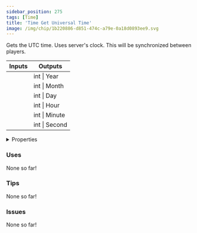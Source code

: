 ```yaml
---
sidebar_position: 275
tags: [Time]
title: 'Time Get Universal Time'
image: /img/chip/1b220886-d851-474c-a79e-0a18d0893ee9.svg
---
```


Gets the UTC time. Uses server's clock. This will be synchronized between players.



<IChip uuid="1b220886-d851-474c-a79e-0a18d0893ee9"/>

<table><thead><tr><th>Inputs</th><th>Outputs</th></tr></thead><tbody><tr><td /><td>int | Year</td></tr><tr><td /><td>int | Month</td></tr><tr><td /><td>int | Day</td></tr><tr><td /><td>int | Hour</td></tr><tr><td /><td>int | Minute</td></tr><tr><td /><td>int | Second</td></tr></tbody></table>

<details>
  <summary>Properties</summary>
  <div>
    <div>
    <table>
      <tbody>
        <tr>
          <td>Is beta required?</td>
          <td>No</td>
        </tr>
        <tr>
          <td>Is chip a trolling risk?</td>
          <td>No</td>
        </tr>
        <tr>
          <td>Is chip a role assignment risk?</td>
          <td>No</td>
        </tr>
        <tr>
          <td>Chip UUID</td>
          <td>1b220886-d851-474c-a79e-0a18d0893ee9</td>
        </tr>
        <tr>
          <td>Room availability</td>
          <td>Available everywhere</td>
        </tr>
      </tbody>
    </table>
    </div>
  </div>
</details>

### Uses

None so far!

### Tips

None so far!

### Issues

None so far!